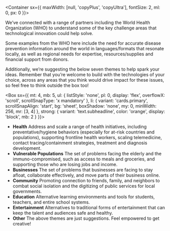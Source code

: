 
<Container sx={{ maxWidth: [null, 'copyPlus', 'copyUltra'], fontSize: 2, ml: 0, px: 0 }}>

We’ve connected with a range of partners including the World Health Organization (WHO) to understand some of the key challenge areas that technological innovation could help solve.

Some examples from the WHO here include the need for accurate disease prevention information around the world in languages/formats that resonate locally, as well as regional needs for expertise, resources/supplies and financial support from donors.

Additionally, we’re suggesting the below seven themes to help spark your ideas. Remember that you’re welcome to build with the technologies of your choice, across any areas that you think would drive impact for these issues, so feel free to think outside the box too!

</Container>

<Box
  sx={{
    mt: 4,
    mb: 5,
    ul: {
      listStyle: 'none',
      pl: 0,
      display: 'flex',
      overflowX: 'scroll',
      scrollSnapType: 'x mandatory'
    },
    li: {
      variant: 'cards.primary',
      scrollSnapAlign: 'start',
      bg: 'sheet',
      boxShadow: 'none',
      my: 0,
      minWidth: 256,
      mr: [3, 4]
    },
    strong: {
      variant: 'text.subheadline',
      color: 'orange',
      display: 'block',
      mb: 2
    }
  }}>

- **Health** Address and scale a range of health initiatives, including preventative/hygiene behaviors (especially for at-risk countries and populations), supporting frontline health workers, scaling telemedicine, contact tracing/containment strategies, treatment and diagnosis development.
- **Vulnerable Populations** The set of problems facing the elderly and the immuno-compromised, such as access to meals and groceries, and supporting those who are losing jobs and income.
- **Businesses** The set of problems that businesses are facing to stay afloat, collaborate effectively, and move parts of their business online.
- **Community** Promoting connection to friends, family, and neighbors to combat social isolation and the digitizing of public services for local governments.
- **Education** Alternative learning environments and tools for students, teachers, and entire school systems.
- **Entertainment** Alternatives to traditional forms of entertainment that can keep the talent and audiences safe and healthy.
- **Other** The above themes are just suggestions. Feel empowered to get creative!

</Box>
